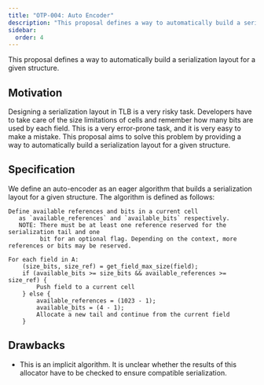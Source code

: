 ```yaml
---
title: "OTP-004: Auto Encoder"
description: "This proposal defines a way to automatically build a serialization layout for a given structure."
sidebar:
  order: 4
---
```


This proposal defines a way to automatically build a serialization layout for a given structure.

## Motivation

Designing a serialization layout in TLB is a very risky task. Developers have to take care of the size limitations of cells and remember how many bits are used by each field. This is a very error-prone task, and it is very easy to make a mistake. This proposal aims to solve this problem by providing a way to automatically build a serialization layout for a given structure.

## Specification

We define an auto-encoder as an eager algorithm that builds a serialization layout for a given structure. The algorithm is defined as follows:

```text
Define available references and bits in a current cell 
   as `available_references` and `available_bits` respectively.
   NOTE: There must be at least one reference reserved for the serialization tail and one 
         bit for an optional flag. Depending on the context, more references or bits may be reserved. 

For each field in A:
    (size_bits, size_ref) = get_field_max_size(field);
    if (available_bits >= size_bits && available_references >= size_ref) {
        Push field to a current cell
    } else {
        available_references = (1023 - 1);
        available_bits = (4 - 1);
        Allocate a new tail and continue from the current field
    }
```

## Drawbacks

- This is an implicit algorithm. It is unclear whether the results of this allocator have to be checked to ensure compatible serialization.
